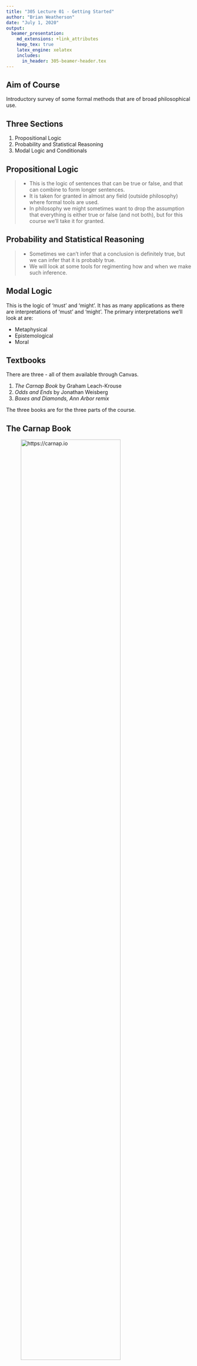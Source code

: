 ```yaml
---
title: "305 Lecture 01 - Getting Started"
author: "Brian Weatherson"
date: "July 1, 2020"
output: 
  beamer_presentation:
    md_extensions: +link_attributes
    keep_tex: true
    latex_engine: xelatex
    includes:
      in_header: 305-beamer-header.tex
---
```


## Aim of Course

Introductory survey of some formal methods that are of broad philosophical use.

## Three Sections

1. Propositional Logic
2. Probability and Statistical Reasoning
3. Modal Logic and Conditionals

## Propositional Logic

> - This is the logic of sentences that can be true or false, and that can combine to form longer sentences. 
> - It is taken for granted in almost any field (outside philosophy) where formal tools are used. 
> - In philosophy we might sometimes want to drop the assumption that everything is either true or false (and not both), but for this course we'll take it for granted.

## Probability and Statistical Reasoning

> - Sometimes we can't infer that a conclusion is definitely true, but we can infer that it is probably true.
> - We will look at some tools for regimenting how and when we make such inference. 

## Modal Logic

This is the logic of 'must' and 'might'.  It has as many applications as there are interpretations of 'must' and 'might'. The primary interpretations we'll look at are:

- Metaphysical 
- Epistemological  
- Moral 

## Textbooks

There are three - all of them available through Canvas.

1. _The Carnap Book_ by Graham Leach-Krouse
2. _Odds and Ends_ by Jonathan Weisberg
3. _Boxes and Diamonds, Ann Arbor remix_

The three books are for the three parts of the course.

## The Carnap Book

![https://carnap.io](images/0_1_a_Carnap.png){height=80%}

## Registering with Carnap

![One more registration step](images/0_1_a_Carnap_Need_Register.png){height=80%}

---

![Register in the right course](images/0_1_a_Registration.png){height=80%}

## Odds and Ends

![https://jonathanweisberg.org/vip/](images/0_1_a_Odds_and_Ends.png){height=80%}

## Boxes and Diamonds

![https://bd.openlogicproject.org](images/0_1_a_Boxes_and_Diamonds.png){height=80%}

---

![Boxes and Diamonds - Ann Arbor](images/0_1_a_Boxes_and_Diamonds_AA.png){height=80%}